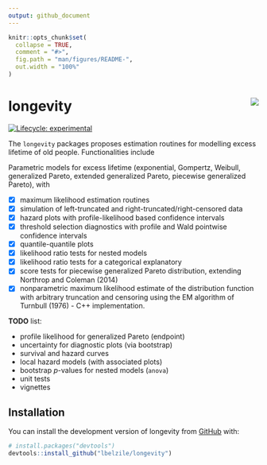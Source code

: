 ```yaml
---
output: github_document
---
```



<!-- README.md is generated from README.Rmd. Please edit that file -->

```r
knitr::opts_chunk$set(
  collapse = TRUE,
  comment = "#>",
  fig.path = "man/figures/README-",
  out.width = "100%"
)
```

# longevity <img src="tools/longevity_sticker.png" align="right" />

<!-- badges: start -->
[![Lifecycle: experimental](https://img.shields.io/badge/lifecycle-experimental-orange.svg)](https://www.tidyverse.org/lifecycle/#experimental)
<!-- badges: end -->

The `longevity` packages proposes estimation routines for modelling excess lifetime of old people. Functionalities include

Parametric models for excess lifetime (exponential, Gompertz, Weibull, generalized Pareto, extended generalized Pareto, piecewise generalized Pareto), with

- [x] maximum likelihood estimation routines
- [x] simulation of left-truncated and right-truncated/right-censored data
- [x] hazard plots with profile-likelihood based confidence intervals
- [x] threshold selection diagnostics with profile and Wald pointwise confidence intervals
- [x] quantile-quantile plots
- [x] likelihood ratio tests for nested models
- [x] likelihood ratio tests for a categorical explanatory
- [x] score tests for piecewise generalized Pareto distribution, extending Northrop and Coleman (2014)
- [x] nonparametric maximum likelihood estimate of the distribution function with arbitrary truncation and censoring using the EM algorithm of Turnbull (1976) - C++ implementation.

**TODO** list:

- profile likelihood for generalized Pareto (endpoint)
- uncertainty for diagnostic plots (via bootstrap)
- survival and hazard curves
- local hazard models (with associated plots)
- bootstrap *p*-values for nested models (`anova`)
- unit tests
- vignettes

## Installation

<!-- You can install the released version of longevity from [CRAN](https://CRAN.R-project.org) with: -->

<!-- ``` r -->
<!-- install.packages("longevity") -->
<!-- ``` -->

You can install the development version of longevity from [GitHub](https://github.com/) with:

``` r
# install.packages("devtools")
devtools::install_github("lbelzile/longevity")
```

 <!-- `devtools::build_readme()` is handy for this. You could also use GitHub Actions to re-render `README.Rmd` every time you push. An example workflow can be found here: <https://github.com/r-lib/actions/tree/master/examples>. -->

